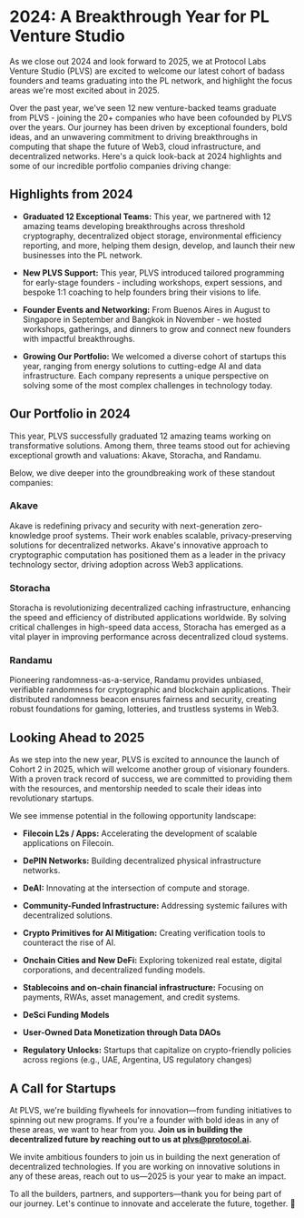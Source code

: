 # 2024: A Breakthrough Year for PL Venture Studio

As we close out 2024 and look forward to 2025, we at Protocol Labs Venture Studio (PLVS) are excited to welcome our latest cohort of badass founders and teams graduating into the PL network, and highlight the focus areas we're most excited about in 2025.

Over the past year, we've seen 12 new venture-backed teams graduate from PLVS - joining the 20+ companies who have been cofounded by PLVS over the years. Our journey has been driven by exceptional founders, bold ideas, and an unwavering commitment to driving breakthroughs in computing that shape the future of Web3, cloud infrastructure, and decentralized networks. Here's a quick look-back at 2024 highlights and some of our incredible portfolio companies driving change:

## Highlights from 2024

- **Graduated 12 Exceptional Teams:** This year, we partnered with 12 amazing teams developing breakthroughs across threshold cryptography, decentralized object storage, environmental efficiency reporting, and more, helping them design, develop, and launch their new businesses into the PL network.

- **New PLVS Support:** This year, PLVS introduced tailored programming for early-stage founders - including workshops, expert sessions, and bespoke 1:1 coaching to help founders bring their visions to life.

- **Founder Events and Networking:** From Buenos Aires in August to Singapore in September and Bangkok in November - we hosted workshops, gatherings, and dinners to grow and connect new founders with impactful breakthroughs.

- **Growing Our Portfolio:** We welcomed a diverse cohort of startups this year, ranging from energy solutions to cutting-edge AI and data infrastructure. Each company represents a unique perspective on solving some of the most complex challenges in technology today.

## Our Portfolio in 2024

This year, PLVS successfully graduated 12 amazing teams working on transformative solutions. Among them, three teams stood out for achieving exceptional growth and valuations: Akave, Storacha, and Randamu.

Below, we dive deeper into the groundbreaking work of these standout companies:

### Akave

Akave is redefining privacy and security with next-generation zero-knowledge proof systems. Their work enables scalable, privacy-preserving solutions for decentralized networks. Akave's innovative approach to cryptographic computation has positioned them as a leader in the privacy technology sector, driving adoption across Web3 applications.

### Storacha

Storacha is revolutionizing decentralized caching infrastructure, enhancing the speed and efficiency of distributed applications worldwide. By solving critical challenges in high-speed data access, Storacha has emerged as a vital player in improving performance across decentralized cloud systems.

### Randamu

Pioneering randomness-as-a-service, Randamu provides unbiased, verifiable randomness for cryptographic and blockchain applications. Their distributed randomness beacon ensures fairness and security, creating robust foundations for gaming, lotteries, and trustless systems in Web3.

## Looking Ahead to 2025

As we step into the new year, PLVS is excited to announce the launch of Cohort 2 in 2025, which will welcome another group of visionary founders. With a proven track record of success, we are committed to providing them with the resources, and mentorship needed to scale their ideas into revolutionary startups.

We see immense potential in the following opportunity landscape:

- **Filecoin L2s / Apps:** Accelerating the development of scalable applications on Filecoin.

- **DePIN Networks:** Building decentralized physical infrastructure networks.

- **DeAI:** Innovating at the intersection of compute and storage.

- **Community-Funded Infrastructure:** Addressing systemic failures with decentralized solutions.

- **Crypto Primitives for AI Mitigation:** Creating verification tools to counteract the rise of AI.

- **Onchain Cities and New DeFi:** Exploring tokenized real estate, digital corporations, and decentralized funding models.

- **Stablecoins and on-chain financial infrastructure:** Focusing on payments, RWAs, asset management, and credit systems.

- **DeSci Funding Models**

- **User-Owned Data Monetization through Data DAOs**

- **Regulatory Unlocks:** Startups that capitalize on crypto-friendly policies across regions (e.g., UAE, Argentina, US regulatory changes)

## A Call for Startups

At PLVS, we're building flywheels for innovation—from funding initiatives to spinning out new programs. If you're a founder with bold ideas in any of these areas, we want to hear from you. **Join us in building the decentralized future by reaching out to us at [plvs@protocol.ai](mailto:plvs@protocol.ai).**

We invite ambitious founders to join us in building the next generation of decentralized technologies. If you are working on innovative solutions in any of these areas, reach out to us—2025 is your year to make an impact.

To all the builders, partners, and supporters—thank you for being part of our journey. Let's continue to innovate and accelerate the future, together. 💪